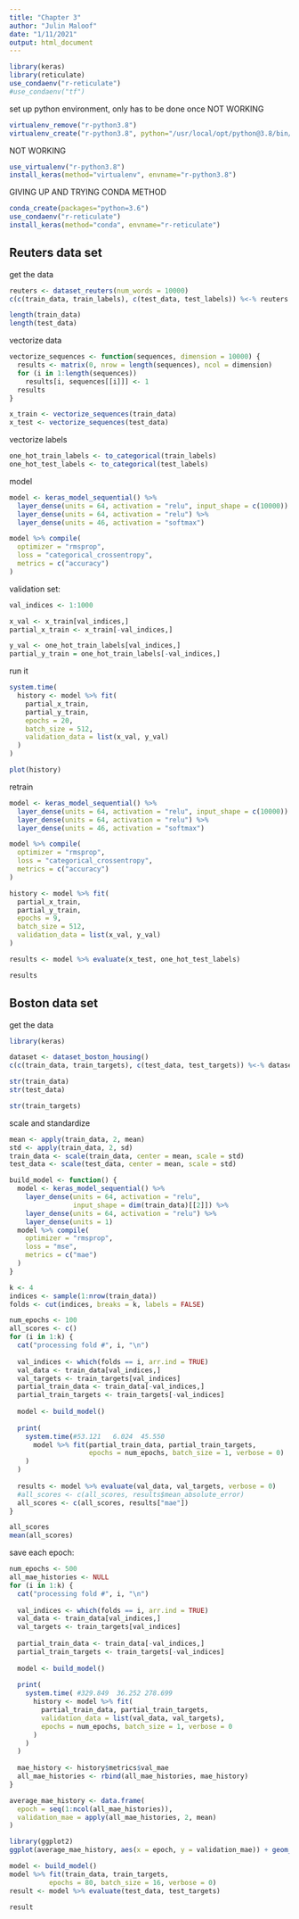 ```yaml
---
title: "Chapter 3"
author: "Julin Maloof"
date: "1/11/2021"
output: html_document
---
```


```r
library(keras)
library(reticulate)
use_condaenv("r-reticulate")
#use_condaenv("tf")
```

set up python environment, only has to be done once NOT WORKING
```r
virtualenv_remove("r-python3.8")
virtualenv_create("r-python3.8", python="/usr/local/opt/python@3.8/bin/python3")
```

NOT WORKING
```r
use_virtualenv("r-python3.8")
install_keras(method="virtualenv", envname="r-python3.8")
```

GIVING UP AND TRYING CONDA METHOD

```r
conda_create(packages="python=3.6")
use_condaenv("r-reticulate")
install_keras(method="conda", envname="r-reticulate")
```


## Reuters data set

get the data
```r
reuters <- dataset_reuters(num_words = 10000)
c(c(train_data, train_labels), c(test_data, test_labels)) %<-% reuters
```

```r
length(train_data)
length(test_data)
```

vectorize data
```r
vectorize_sequences <- function(sequences, dimension = 10000) {
  results <- matrix(0, nrow = length(sequences), ncol = dimension)
  for (i in 1:length(sequences))
    results[i, sequences[[i]]] <- 1
  results
}

x_train <- vectorize_sequences(train_data)            
x_test <- vectorize_sequences(test_data)              
```

vectorize labels
```r
one_hot_train_labels <- to_categorical(train_labels)
one_hot_test_labels <- to_categorical(test_labels)
```

model
```r
model <- keras_model_sequential() %>%
  layer_dense(units = 64, activation = "relu", input_shape = c(10000)) %>%
  layer_dense(units = 64, activation = "relu") %>%
  layer_dense(units = 46, activation = "softmax")
```

```r
model %>% compile(
  optimizer = "rmsprop",
  loss = "categorical_crossentropy",
  metrics = c("accuracy")
)
```

validation set:
```r
val_indices <- 1:1000

x_val <- x_train[val_indices,]
partial_x_train <- x_train[-val_indices,]

y_val <- one_hot_train_labels[val_indices,]
partial_y_train = one_hot_train_labels[-val_indices,]
```

run it
```r
system.time(
  history <- model %>% fit(
    partial_x_train,
    partial_y_train,
    epochs = 20,
    batch_size = 512,
    validation_data = list(x_val, y_val)
  )
)
```

```r
plot(history)
```
retrain
```r
model <- keras_model_sequential() %>%
  layer_dense(units = 64, activation = "relu", input_shape = c(10000)) %>%
  layer_dense(units = 64, activation = "relu") %>%
  layer_dense(units = 46, activation = "softmax")

model %>% compile(
  optimizer = "rmsprop",
  loss = "categorical_crossentropy",
  metrics = c("accuracy")
)

history <- model %>% fit(
  partial_x_train,
  partial_y_train,
  epochs = 9,
  batch_size = 512,
  validation_data = list(x_val, y_val)
)

results <- model %>% evaluate(x_test, one_hot_test_labels)
```

```r
results
```

## Boston data set

get the data
```r
library(keras)

dataset <- dataset_boston_housing()
c(c(train_data, train_targets), c(test_data, test_targets)) %<-% dataset
```

```r
str(train_data)
str(test_data)
```

```r
str(train_targets)
```

scale and standardize

```r
mean <- apply(train_data, 2, mean)                                  
std <- apply(train_data, 2, sd)
train_data <- scale(train_data, center = mean, scale = std)         
test_data <- scale(test_data, center = mean, scale = std)
```

```r
build_model <- function() {                                
  model <- keras_model_sequential() %>%
    layer_dense(units = 64, activation = "relu",
                input_shape = dim(train_data)[[2]]) %>%
    layer_dense(units = 64, activation = "relu") %>%
    layer_dense(units = 1)
  model %>% compile(
    optimizer = "rmsprop",
    loss = "mse",
    metrics = c("mae")
  )
}
```

```r
k <- 4
indices <- sample(1:nrow(train_data))
folds <- cut(indices, breaks = k, labels = FALSE)

num_epochs <- 100
all_scores <- c()
for (i in 1:k) {
  cat("processing fold #", i, "\n")
  
  val_indices <- which(folds == i, arr.ind = TRUE)                     
  val_data <- train_data[val_indices,]
  val_targets <- train_targets[val_indices]
  partial_train_data <- train_data[-val_indices,]                      
  partial_train_targets <- train_targets[-val_indices]
  
  model <- build_model()                                               
  
  print(
    system.time(#53.121   6.024  45.550 
      model %>% fit(partial_train_data, partial_train_targets,             
                    epochs = num_epochs, batch_size = 1, verbose = 0)
    )
  )
  
  results <- model %>% evaluate(val_data, val_targets, verbose = 0)    
  #all_scores <- c(all_scores, results$mean_absolute_error)
  all_scores <- c(all_scores, results["mae"])
}
```

```r
all_scores
mean(all_scores)
```


save each epoch:
```r
num_epochs <- 500
all_mae_histories <- NULL
for (i in 1:k) {
  cat("processing fold #", i, "\n")
  
  val_indices <- which(folds == i, arr.ind = TRUE)
  val_data <- train_data[val_indices,]
  val_targets <- train_targets[val_indices]
  
  partial_train_data <- train_data[-val_indices,]
  partial_train_targets <- train_targets[-val_indices]
  
  model <- build_model()  
  
  print(
    system.time( #329.849  36.252 278.699 
      history <- model %>% fit(                                    
        partial_train_data, partial_train_targets,
        validation_data = list(val_data, val_targets),
        epochs = num_epochs, batch_size = 1, verbose = 0
      )
    )
  )
  
  mae_history <- history$metrics$val_mae
  all_mae_histories <- rbind(all_mae_histories, mae_history)
}
```

```r
average_mae_history <- data.frame(
  epoch = seq(1:ncol(all_mae_histories)),
  validation_mae = apply(all_mae_histories, 2, mean)
)
```

```r
library(ggplot2)
ggplot(average_mae_history, aes(x = epoch, y = validation_mae)) + geom_line()
```

```r
model <- build_model()
model %>% fit(train_data, train_targets,                    
          epochs = 80, batch_size = 16, verbose = 0)
result <- model %>% evaluate(test_data, test_targets)
```

```r
result
```

